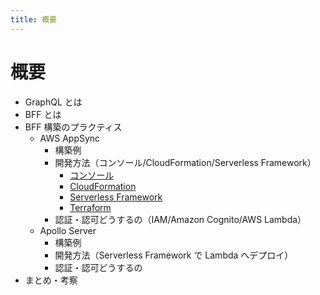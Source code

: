 ```yaml
---
title: 概要
---
```


# 概要

- GraphQL とは
- BFF とは
- BFF 構築のプラクティス
  - AWS AppSync
    - 構築例
    - 開発方法（コンソール/CloudFormation/Serverless Framework）
      - [コンソール](https://zenn.dev/qmotas/scraps/b1cac4c8dcc39a)
      - [CloudFormation](https://zenn.dev/qmotas/scraps/004850e18f3927)
      - [Serverless Framework](https://zenn.dev/qmotas/scraps/4588709beeb900)
      - [Terraform](https://zenn.dev/qmotas/scraps/813803c709997f)
    - 認証・認可どうするの（IAM/Amazon Cognito/AWS Lambda）
  - Apollo Server
    - 構築例
    - 開発方法（Serverless Framework で Lambda へデプロイ）
    - 認証・認可どうするの
- まとめ・考察
